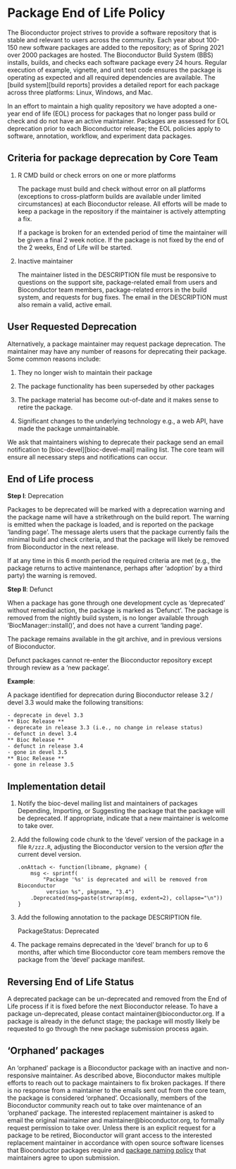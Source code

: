 # Package End of Life Policy

The Bioconductor project strives to provide a software repository that is
stable and relevant to users across the community. Each year about 100-150 new
software packages are added to the repository; as of Spring 2021 over 2000
packages are hosted. The Bioconductor Build System (BBS) installs, builds, and
checks each software package every 24 hours. Regular execution of example,
vignette, and unit test code ensures the package is operating as expected and
all required dependencies are available. The [build system][build reports]
provides a detailed report for each package across three platforms: Linux,
Windows, and Mac.

In an effort to maintain a high quality repository we have adopted a
one-year end of life (EOL) process for packages that no longer pass
build or check and do not have an active maintainer. Packages are
assessed for EOL deprecation prior to each Bioconductor release; the
EOL policies apply to software, annotation, workflow, and experiment data
packages.

## Criteria for package deprecation by Core Team

1. R CMD build or check errors on one or more platforms

   The package must build and check without error on all platforms
   (exceptions to cross-platform builds are available under limited
   circumstances) at each Bioconductor release. All efforts will be
   made to keep a package in the repository if the maintainer is
   actively attempting a fix.

   If a package is broken for an extended period of time the maintainer will
   be given a final 2 week notice. If the package is not fixed by the end
   of the 2 weeks, End of Life will be started.

2. Inactive maintainer

   The maintainer listed in the DESCRIPTION file must be responsive to
   questions on the support site, package-related email from users and
   Bioconductor team members, package-related errors in the build
   system, and requests for bug fixes. The email in the DESCRIPTION must also
   remain a valid, active email.


## User Requested Deprecation

Alternatively, a package maintainer may request package deprecation. The
maintainer may have any number of reasons for deprecating their package. Some
common reasons include:

1. They no longer wish to maintain their package

2. The package functionality has been superseded by other packages

3. The package material has become out-of-date and it makes sense to retire the
package.

4. Significant changes to the underlying technology e.g., a web API, have made
the package unmaintainable.

We ask that maintainers wishing to deprecate their package send an email
notification to [bioc-devel][bioc-devel-mail] mailing list.  The core team will
ensure all necessary steps and notifications can occur.

## End of Life process

**Step I**: Deprecation

Packages to be deprecated will be marked with a deprecation warning and the
package name will have a strikethrough on the build report. The warning is
emitted when the package is loaded, and is reported on the package 'landing
page'. The message alerts users that the package currently fails the minimal
build and check criteria, and that the package will likely be removed from
Bioconductor in the next release.

If at any time in this 6 month period the required criteria are met (e.g., the
package returns to active maintenance, perhaps after 'adoption' by a third
party) the warning is removed.

**Step II**: Defunct

When a package has gone through one development cycle as 'deprecated' without
remedial action, the package is marked as 'Defunct'. The package is removed
from the nightly build system, is no longer available through
'BiocManager::install()', and does not have a current 'landing page'.

The package remains available in the git archive, and in previous
versions of Bioconductor.

Defunct packages cannot re-enter the Bioconductor repository except through
review as a 'new package'.

**Example**:

A package identified for deprecation during Bioconductor release 3.2 /
devel 3.3 would make the following transitions:

    - deprecate in devel 3.3
    ** Bioc Release **
    - deprecate in release 3.3 (i.e., no change in release status)
    - defunct in devel 3.4
    ** Bioc Release **
    - defunct in release 3.4
    - gone in devel 3.5
    ** Bioc Release **
    - gone in release 3.5


## Implementation detail

1. Notify the bioc-devel mailing list and maintainers of packages
   Depending, Importing, or Suggesting the package that the package
   will be deprecated. If appropriate, indicate that a new maintainer
   is welcome to take over.

2. Add the following code chunk to the 'devel' version of the package
   in a file `R/zzz.R`, adjusting the Bioconductor version to the
   version _after_ the current devel version.

       .onAttach <- function(libname, pkgname) {
           msg <- sprintf(
               "Package '%s' is deprecated and will be removed from Bioconductor
                version %s", pkgname, "3.4")
           .Deprecated(msg=paste(strwrap(msg, exdent=2), collapse="\n"))
       }

3. Add the following annotation to the package DESCRIPTION file.

      PackageStatus: Deprecated

4. The package remains deprecated in the 'devel' branch for up to 6
   months, after which time Bioconductor core
   team members remove the package from the 'devel' package manifest.


## Reversing End of Life Status

A deprecated package can be un-deprecated and removed from the End of Life
process if it is fixed before the next Bioconductor release. To have a
package un-deprecated, please contact maintainer@bioconductor.org. If a package
is already in the defunct stage; the package will mostly likely be requested to
go through the new package submission process again.

## 'Orphaned' packages

An 'orphaned' package is a Bioconductor package with an inactive and
non-responsive maintainer.  As described above, Bioconductor makes multiple
efforts to reach out to package maintainers to fix broken packages. If there is
no response from a maintainer to the emails sent out from the core team, the
package is considered 'orphaned'. Occasionally, members of the Bioconductor
community reach out to take over maintenance of an 'orphaned' package. The
interested replacement maintainer is asked to email the original maintainer and
maintainer@bioconductor.org, to formally request permission to take over. Unless
there is an explicit request for a package to be retired, Bioconductor will
grant access to the interested replacement maintainer in accordance with open
source software licenses that Bioconductor packages require and
[package naming policy](#naming) that maintainers agree to upon submission.
